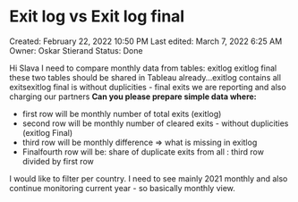 # Exit log vs Exit log final

Created: February 22, 2022 10:50 PM
Last edited: March 7, 2022 6:25 AM
Owner: Oskar Stierand
Status: Done

Hi Slava
I need to compare monthly data from tables: exitlog exitlog final
these two tables should be shared in Tableau already…exitlog contains all exitsexitlog final is without duplicities - final exits we are reporting and also charging our partners
**Can you please prepare simple data where:**

- first row will be monthly number of total exits (exitlog)
- second row will be monthly number of cleared exits - without duplicities (exitlog Final)
- third row will be monthly difference => what is missing in exitlog
- Finalfourth row will be: share of duplicate exits from all : third row divided by first row

I would like to filter per country. I need to see mainly 2021 monthly and also continue monitoring current year - so basically monthly view.
